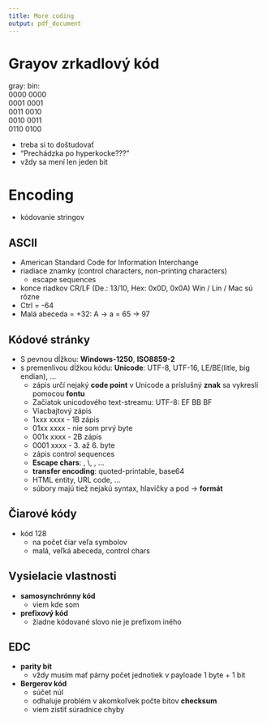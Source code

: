 ```yaml
---
title: More coding
output: pdf_document
---
```


# Grayov zrkadlový kód
 gray:      bin:	    
     0000	0000    
     0001	0001    
     0011	0010    
     0010	0011    
     0110	0100    

- treba si to doštudovať
- "Prechádzka po hyperkocke???"
- vždy sa mení len jeden bit

# Encoding
- kódovanie stringov

## ASCII
- American Standard Code for Information Interchange
- riadiace znamky (control characters, non-printing characters)
    - escape sequences
- konce riadkov CR/LF (De.: 13/10, Hex: 0x0D, 0x0A) Win / Lin / Mac sú rôzne 
- Ctrl = -64
- Malá abeceda = +32: A -> a = 65 -> 97


## Kódové stránky
- S pevnou dĺžkou: **Windows-1250**, **ISO8859-2**
- s premenlivou dĺžkou kódu: **Unicode**: UTF-8, UTF-16, LE/BE(litle, big endian), ...
    - zápis určí nejaký **code point** v Unicode a príslušný **znak** sa vykreslí pomocou **fontu**
    - Začiatok unicodového text-streamu: UTF-8: EF BB BF
    - Viacbajtový zápis
	- 1xxx xxxx - 1B zápis
	- 01xx xxxx - nie som prvý byte
	- 001x xxxx - 2B zápis
	- 0001 xxxx - 3. až 6. byte
    - zápis control sequences
	- **Escape chars**: \n, \t, \\, \, ...
	- **transfer encoding**: quoted-printable, base64
	- HTML entity, URL code, ...
    - súbory majú tiež nejakú syntax, hlavičky a pod -> **formát**

## Čiarové kódy
- kód 128
    - na počet čiar veľa symbolov
    - malá, veľká abeceda, control chars

## Vysielacie vlastnosti
- **samosynchrónny kód**
    - viem kde som
- **prefixový kód**
    - žiadne kódované slovo nie je prefixom iného

## EDC
- **parity bit**
    - vždy musím mať párny počet jednotiek v payloade 1 byte + 1 bit
- **Bergerov kód**
    - súčet núl
    - odhaluje problém v akomkoľvek počte bitov 
**checksum**
    - viem zistiť súradnice chyby
